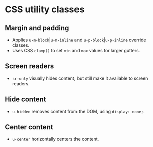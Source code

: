
<Meta of={Utilities} />

# CSS utility classes

## Margin and padding
- Applies `u-m-block`|`u-m-inline` and `u-p-block`|`u-p-inline` override classes.
- Uses CSS `clamp()` to set `min` and `max` values for larger gutters.

<Canvas of={Utilities.MarginPadding} />
<Controls of={Utilities.MarginPadding} />

## Screen readers
- `sr-only` visually hides content, but still make it available to screen readers.

<Canvas of={UtilitiesNoArgs.ScreenReader} />

## Hide content
- `u-hidden` removes content from the DOM, using `display: none;`.

<Canvas of={UtilitiesNoArgs.HideContent} />

## Center content
- `u-center` horizontally centers the content.

<Canvas of={UtilitiesNoArgs.CenterContent} />
